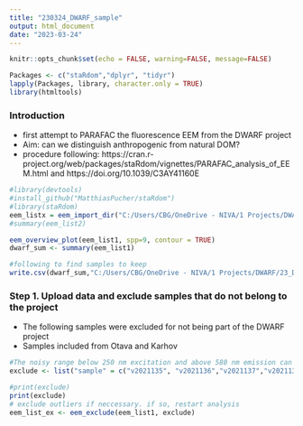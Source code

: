 ```yaml
---
title: "230324_DWARF_sample"
output: html_document
date: "2023-03-24"
---
```

```r
knitr::opts_chunk$set(echo = FALSE, warning=FALSE, message=FALSE)
```

```r
Packages <- c("staRdom","dplyr", "tidyr")
lapply(Packages, library, character.only = TRUE)
library(htmltools)
```

### Introduction
- first attempt to PARAFAC the fluorescence EEM from the DWARF project 
- Aim: can we distinguish anthropogenic from natural DOM?
- procedure following: https://cran.r-project.org/web/packages/staRdom/vignettes/PARAFAC_analysis_of_EEM.html and https://doi.org/10.1039/C3AY41160E

```r
#library(devtools)
#install_github("MatthiasPucher/staRdom")
#library(staRdom)
eem_listx = eem_import_dir("C:/Users/CBG/OneDrive - NIVA/1 Projects/DWARF/DWARF-PARAFAC/new/new2/new4")
#summary(eem_list2)
```

```r
eem_overview_plot(eem_list1, spp=9, contour = TRUE)
dwarf_sum <- summary(eem_list1)  

#following to find samples to keep
write.csv(dwarf_sum,"C:/Users/CBG/OneDrive - NIVA/1 Projects/DWARF/23_DWARF_summary.csv", row.names = FALSE)
```
### Step 1. Upload data and exclude samples that do not belong to the project
- The following samples were excluded for not being part of the DWARF project
- Samples included from Otava and Karhov
```r
#The noisy range below 250 nm excitation and above 580 nm emission can be removed 
exclude <- list("sample" = c("v2021135", "v2021136","v2021137","v2021138","v2021139","v2021140","v2021141","v2021142","v2021143","v2021144","v2021145","v2021146","v2021147","v2021148","v2021149","v2021150","v2022117","v2022118","v2022119","v2022120","v2022121","v2022122","v2022123","v2022124","v2022125","v2022126","v2022127","v2022128","v2022129","v2022130","v2022153", "v2022154","v2022155","v2022156","v2022157","v2022158","v2022159","v2022160","v2022161","v2022164","v2022165","v20212837","v20212838","v20212839","v20212840","v20212841","v20212842","v20212843","v20212844","v20212845","v20212846","v20212847","v20213112","v20213113","v20213114","v20213142","v20213143","v20213144","v20213223","v20213224","v20213225","v20213226","v20213231","v20213232","v20213234","v20213276","v20213277","v20213278","v20213279","v20213280","v20213281","v20213371","v20213372","v20213373","v020213141NF","v020213142NF","v020213143NF","v020213144NF","v020213222NF","v020213223NF","v020213224NF","v020213225NF","v20213226NF","v20213233NF","v20213234NF","v20213275NF","v20213276NF","v20213277NF","v20213278NF","v20213279NF","v20213280NF","v20213281NF","v20213370NF","v20213371NF","v20213372NF","v20213373NF","v20213141NF","v20213142NF","v20213143NF","v20213144NF","v20213222NF","v20213223NF","v20213224NF","v20213225NF"))

#print(exclude)
print(exclude)
# exclude outliers if neccessary. if so, restart analysis
eem_list_ex <- eem_exclude(eem_list1, exclude)
```